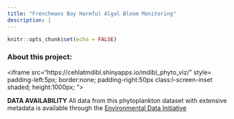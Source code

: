 ```yaml
---
title: "Frenchmans Bay Harmful Algal Bloom Monitoring"
description: |
---
```


```r
knitr::opts_chunk$set(echo = FALSE)
```

### About this project:



<iframe 
src="https://cehlatmdibl.shinyapps.io/mdibl_phyto_viz/"
style= padding-left:5px; 
border:none;
padding-right:50px 
class:l-screen-inset shaded;
height:1000px;
"></iframe>



**DATA AVAILABILITY**
All data from this phytoplankton dataset with extensive metadata is available through the [Environmental Data Initiative]()

